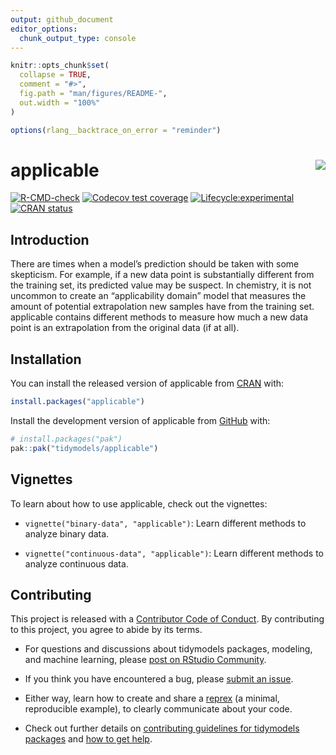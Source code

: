 ```yaml
---
output: github_document
editor_options: 
  chunk_output_type: console
---
```


<!-- README.md is generated from README.Rmd. Please edit that file -->

```r
knitr::opts_chunk$set(
  collapse = TRUE,
  comment = "#>",
  fig.path = "man/figures/README-",
  out.width = "100%"
)

options(rlang__backtrace_on_error = "reminder")

```

# applicable <img src="man/figures/logo.png" align="right"/>

<!-- badges: start -->
[![R-CMD-check](https://github.com/tidymodels/applicable/actions/workflows/R-CMD-check.yaml/badge.svg)](https://github.com/tidymodels/applicable/actions/workflows/R-CMD-check.yaml)
[![Codecov test coverage](https://codecov.io/gh/tidymodels/applicable/branch/main/graph/badge.svg)](https://app.codecov.io/gh/tidymodels/applicable?branch=main)
[![Lifecycle:experimental](https://img.shields.io/badge/lifecycle-experimental-orange.svg)](https://lifecycle.r-lib.org/articles/stages.html)
[![CRAN status](https://www.r-pkg.org/badges/version/applicable)](https://cran.r-project.org/package=applicable)
<!-- badges: end -->

## Introduction

There are times when a model's prediction should be taken with some skepticism. For example, if a new data point is substantially different from the training set, its predicted value may be suspect. In chemistry, it is not uncommon to create an "applicability domain" model that measures the amount of potential extrapolation new samples have from the training set. applicable contains different methods to measure how much a new data point is an extrapolation from the original data (if at all).

## Installation

You can install the released version of applicable from [CRAN](https://CRAN.R-project.org) with:

``` r
install.packages("applicable")
```

Install the development version of applicable from [GitHub](https://github.com/) with:

``` r
# install.packages("pak")
pak::pak("tidymodels/applicable")
```

## Vignettes

To learn about how to use applicable, check out the vignettes:

- `vignette("binary-data", "applicable")`: Learn different methods to analyze binary data.

- `vignette("continuous-data", "applicable")`: Learn different methods to analyze continuous data.

## Contributing

This project is released with a [Contributor Code of Conduct](https://contributor-covenant.org/version/2/0/CODE_OF_CONDUCT.html). By contributing to this project, you agree to abide by its terms.

- For questions and discussions about tidymodels packages, modeling, and machine learning, please [post on RStudio Community](https://community.rstudio.com/new-topic?category_id=15&tags=tidymodels,question).

- If you think you have encountered a bug, please [submit an issue](https://github.com/tidymodels/applicable/issues).

- Either way, learn how to create and share a [reprex](https://reprex.tidyverse.org/articles/articles/learn-reprex.html) (a minimal, reproducible example), to clearly communicate about your code.

- Check out further details on [contributing guidelines for tidymodels packages](https://www.tidymodels.org/contribute/) and [how to get help](https://www.tidymodels.org/help/).
